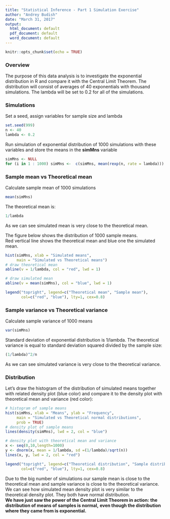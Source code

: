 ```yaml
---
title: "Statistical Inference - Part 1 Simulation Exercise"
author: "Andrey Budish"
date: "March 31, 2017"
output:
  html_document: default
  pdf_document: default
  word_document: default
---
```


```r
knitr::opts_chunk$set(echo = TRUE)
```
### Overview
The purpose of this data analysis is to investigate the exponential distribution in R and compare it with the Central Limit Theorem.
The distribution will consist of averages of 40 exponentials with thousand simulations. The lambda will be set to 0.2 for all of the simulations.

### Simulations
Set a seed, assign variables for sample size and lambda
```r
set.seed(999)
n <- 40
lambda <- 0.2
```
Run simulation of exponential distribution of 1000 simulations with these variables and store the means in the **simMns** variable
```r
simMns <- NULL
for (i in 1 : 1000) simMns <-  c(simMns, mean(rexp(n, rate = lambda)))
```
### Sample mean vs Theoretical mean
Calculate sample mean of 1000 simulations
```r
mean(simMns)
```
The theoretical mean is:
```r
1/lambda
```
As we can see simulated mean is very close to the theoretical mean.  

The figure below shows the distribution of 1000 sample means.  
Red vertical line shows the theoretical mean and blue one the simulated mean.
```r
hist(simMns, xlab = "Simulated means", 
     main = "Simulated vs Theoretical means")
# draw theoretical mean
abline(v = 1/lambda, col = "red", lwd = 1)

# draw simulated mean 
abline(v = mean(simMns), col = "blue", lwd = 1)

legend("topright", legend=c("Theoretical mean", "Sample mean"),
       col=c("red", "blue"), lty=1, cex=0.8)
```

### Sample variance vs Theoretical variance
Calculate sample variance of 1000 means
```r
var(simMns)
```
Standard deviation of exponential distribution is 1/lambda.
The theoretical variance is equal to standard deviation squared divided by the sample size:
```r
(1/lambda)^2/n
```
As we can see simulated variance is very close to the theoretical variance.

### Distribution
Let's draw the histogram of the distribution of simulated means together with related density plot (blue color) 
and compare it to the density plot with theoretical mean and variance (red color):
```r
# histogram of sample means
hist(simMns, xlab = "Means", ylab = "Frequency",
     main = "Simulated vs Theoretical normal distributions",
     prob = TRUE)
# density plot of sample means
lines(density(simMns), lwd = 2, col = "blue")

# density plot with theoretical mean and variance
x <- seq(0,10,length=1000)
y <- dnorm(x, mean = 1/lambda, sd =(1/lambda)/sqrt(n))
lines(x, y, lwd = 2, col = "red")

legend("topright", legend=c("Theoretical distribution", "Sample distribution"),
       col=c("red", "blue"), lty=1, cex=0.8)
```  

Due to the big number of simulations our sample mean is close to the theoretical mean
and sample variance is close to the theoretical variance.
We can see how simulated mean density plot is very similar to the theoretical density plot. 
They both have normal distribution.  
**We have just saw the power of the Central Limit Theorem in action:**
**the distribution of means of samples is normal,**
**even though the distribution where they came from is exponential.**



